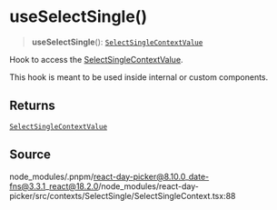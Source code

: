 # useSelectSingle()

<a id="undefined" name="undefined"></a>

> **useSelectSingle**(): [`SelectSingleContextValue`](/docs/api/main/interfaces/SelectSingleContextValue.md)

Hook to access the [SelectSingleContextValue](/docs/api/main/interfaces/SelectSingleContextValue.md).

This hook is meant to be used inside internal or custom components.

## Returns

[`SelectSingleContextValue`](/docs/api/main/interfaces/SelectSingleContextValue.md)

## Source

node\_modules/.pnpm/react-day-picker@8.10.0\_date-fns@3.3.1\_react@18.2.0/node\_modules/react-day-picker/src/contexts/SelectSingle/SelectSingleContext.tsx:88
